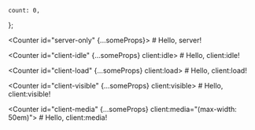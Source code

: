 

	count: 0,
};

<Counter id="server-only" {...someProps}>
	# Hello, server!
</Counter>

<Counter id="client-idle" {...someProps} client:idle>
	# Hello, client:idle!
</Counter>

<Counter id="client-load" {...someProps} client:load>
	# Hello, client:load!
</Counter>

<Counter id="client-visible" {...someProps} client:visible>
	# Hello, client:visible!
</Counter>

<Counter id="client-media" {...someProps} client:media="(max-width: 50em)">
	# Hello, client:media!
</Counter>

<PreactComponent id="client-only" client:only="preact" />
